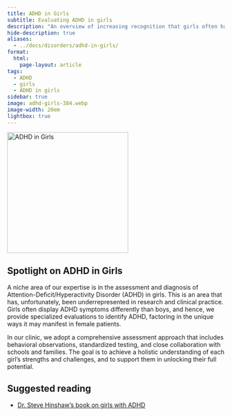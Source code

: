 ```yaml
---
title: ADHD in Girls
subtitle: Evaluating ADHD in girls
description: "An overview of increasing recognition that girls often have ADHD yet go undiagnosed most of the time."
hide-description: true
aliases:
  - ../docs/disorders/adhd-in-girls/
format:
  html:
    page-layout: article
tags:
  - ADHD
  - girls
  - ADHD in girls
sidebar: true
image: adhd-girls-384.webp
image-width: 20em
lightbox: true
---
```


![](adhd-girls-384.webp "ADHD in Girls"){width=20em fig-alt="A brainworkup kids logo for adhd in girls."}

## Spotlight on ADHD in Girls 

A niche area of our expertise is in the assessment and diagnosis of Attention-Deficit/Hyperactivity Disorder (ADHD) in girls. This is an area that has, unfortunately, been underrepresented in research and clinical practice. Girls often display ADHD symptoms differently than boys, and hence, we provide specialized evaluations to identify ADHD, factoring in the unique ways it may manifest in female patients. 

In our clinic, we adopt a comprehensive assessment approach that includes
behavioral observations, standardized testing, and close collaboration with
schools and families. The goal is to achieve a holistic understanding of each
girl's strengths and challenges, and to support them in unlocking their full
potential.

## Suggested reading

- [Dr. Steve Hinshaw's book on girls with ADHD](https://www.guilford.com/books/Straight-Talk-about-ADHD-in-Girls/Stephen-Hinshaw/9781462547517)


